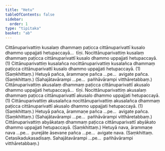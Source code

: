 ```yaml
---
title: "Hetu"
tableOfContents: false
sidebar:
  order: 1
type: "tipitaka"
basket: "ab"
---
```



<DynamicBreadcrumb />

<Division number="59">

<Paragraph number="2131">
Cittānuparivattiṃ kusalaṃ dhammaṃ paṭicca cittānuparivattī kusalo dhammo uppajjati hetupaccayā…  tīṇi.
</Paragraph>

<Paragraph number="2132">
Nocittānuparivattiṃ kusalaṃ dhammaṃ paṭicca cittānuparivattī kusalo dhammo uppajjati hetupaccayā. (1)
</Paragraph>

<Paragraph number="2133">
Cittānuparivattiṃ kusalañca nocittānuparivattiṃ kusalañca dhammaṃ paṭicca cittānuparivattī kusalo dhammo uppajjati hetupaccayā. (1) (Saṃkhittaṃ.)
</Paragraph>

</Division>
<Division number="60">

<Paragraph number="2134">
Hetuyā pañca, ārammaṇe pañca …pe…  avigate pañca. (Saṃkhittaṃ.)
</Paragraph>

<Paragraph number="2135">
(Sahajātavārampi …pe…  pañhāvārampi vitthāretabbaṃ.)
</Paragraph>

</Division>
<Division number="61">

<Paragraph number="2136">
Cittānuparivattiṃ akusalaṃ dhammaṃ paṭicca cittānuparivattī akusalo dhammo uppajjati hetupaccayā…  tīṇi.
</Paragraph>

<Paragraph number="2137">
Nocittānuparivattiṃ akusalaṃ dhammaṃ paṭicca cittānuparivattī akusalo dhammo uppajjati hetupaccayā. (1)
</Paragraph>

<Paragraph number="2138">
Cittānuparivattiṃ akusalañca nocittānuparivattiṃ akusalañca dhammaṃ paṭicca cittānuparivattī akusalo dhammo uppajjati hetupaccayā. (1) (Saṃkhittaṃ.)
</Paragraph>

</Division>
<Division number="62">

<Paragraph number="2139">
Hetuyā pañca, ārammaṇe pañca …pe…  avigate pañca. (Saṃkhittaṃ.)
</Paragraph>

<Paragraph number="2140">
(Sahajātavārampi …pe…  pañhāvārampi vitthāretabbaṃ.)
</Paragraph>

</Division>
<Division number="63">

<Paragraph number="2141">
Cittānuparivattiṃ abyākataṃ dhammaṃ paṭicca cittānuparivattī abyākato dhammo uppajjati hetupaccayā. (Saṃkhittaṃ.)
</Paragraph>

</Division>
<Division number="64">

<Paragraph number="2142">
Hetuyā nava, ārammaṇe nava …pe…  purejāte āsevane pañca …pe…  avigate nava. (Saṃkhittaṃ. Cetasikadukasadisaṃ. Sahajātavārampi …pe…  pañhāvārampi vitthāretabbaṃ.)
</Paragraph>
</Division>